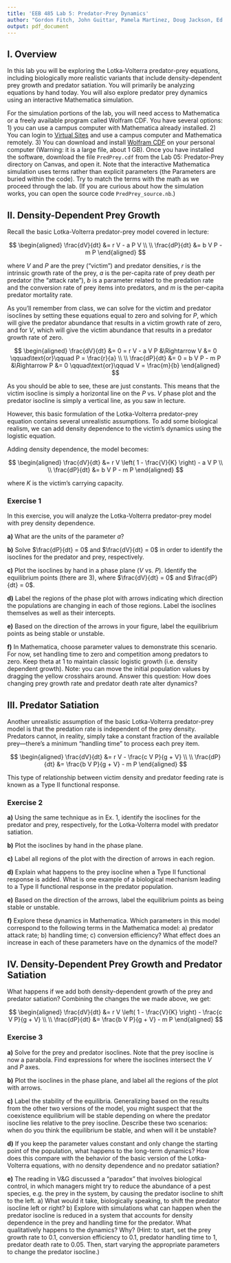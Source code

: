 ---
title: 'EEB 485 Lab 5: Predator-Prey Dynamics'
author: "Gordon Fitch, John Guittar, Pamela Martinez, Doug Jackson, Ed Baskerville, Gyuri Barabas"
output: pdf_document
---

## I. Overview

In this lab you will be exploring the Lotka-Volterra predator-prey equations, including biologically more realistic variants that include density-dependent prey growth and predator satiation. You will primarily be analyzing equations by hand today. You will also explore predator prey dynamics using an interactive Mathematica simulation.

For the simulation portions of the lab, you will need access to Mathematica or a freely available program called Wolfram CDF. You have several options: 1) you can use a campus computer with Mathematica already installed. 2) You can login to [Virtual Sites](http://www.itcs.umich.edu/sites/labs/virtual.php) and use a campus computer and Mathematica remotely. 3) You can download and install [Wolfram CDF](https://www.wolfram.com/cdf-player/) on your personal computer (Warning: it is a large file, about 1 GB). Once you have installed the software, download the file `PredPrey.cdf` from the Lab 05: Predator-Prey directory on Canvas, and open it. Note that the interactive Mathematica simulation uses terms rather than explicit parameters (the Parameters are buried within the code). Try to match the terms with the math as we proceed through the lab. (If you are curious about how the simulation works, you can open the source code `PredPrey_source.nb`.)

## II. Density-Dependent Prey Growth

Recall the basic Lotka-Volterra predator-prey model covered in lecture:

$$
\begin{aligned}
\frac{dV}{dt} &= r V -  a P V \\
\\
\frac{dP}{dt} &= b V P - m P
\end{aligned}
$$

where $V$ and $P$ are the prey ("victim") and predator densities, $r$ is the intrinsic growth rate of the prey, $a$ is the per-capita rate of prey death per predator (the "attack rate"), $b$ is a parameter related to the predation rate and the conversion rate of prey items into predators, and $m$ is the per-capita predator mortality rate.


As you'll remember from class, we can solve for the victim and predator isoclines by setting these equations equal to zero and solving for $P$, which will give the predator abundance that results in a victim growth rate of zero, and for $V$, which will give the victim abundance that results in a predator growth rate of zero.

$$
\begin{aligned}
\frac{dV}{dt} &= 0 = r V - a V P &\Rightarrow V &= 0 \qquad\text{or}\qquad P = \frac{r}{a} \\
\\
\frac{dP}{dt} &= 0 = b V P - m P &\Rightarrow P &= 0 \qquad\text{or}\qquad V = \frac{m}{b}
\end{aligned}
$$

As you should be able to see, these are just constants. This means that the victim isocline is simply a horizontal line on the $P$ vs. $V$ phase plot and the predator isocline is simply a vertical line, as you saw in lecture.

However, this basic formulation of the Lotka-Volterra predator-prey equation contains several unrealistic assumptions. To add some biological realism, we can add density dependence to the victim's dynamics using the logistic equation.

Adding density dependence, the model becomes:

$$
\begin{aligned}
\frac{dV}{dt} &= r V \left( 1 - \frac{V}{K} \right) - a V P \\
\\
\frac{dP}{dt} &= b V P - m P
\end{aligned}
$$

where $K$ is the victim's carrying capacity.

### Exercise 1

In this exercise, you will analyze the Lotka-Volterra predator-prey model with prey density dependence.

**a)** What are the units of the parameter $a$?

**b)** Solve $\frac{dP}{dt} = 0$ and $\frac{dV}{dt} = 0$ in order to identify the isoclines for the predator and prey, respectively.

**c)** Plot the isoclines by hand in a phase plane ($V$ vs. $P$). Identify the equilibrium points (there are 3), where $\frac{dV}{dt} = 0$ and $\frac{dP}{dt} = 0$.

**d)** Label the regions of the phase plot with arrows indicating which direction the populations are changing in each of those regions. Label the isoclines themselves as well as their intercepts.

**e)** Based on the direction of the arrows in your figure, label the equilibrium points as being stable or unstable.

**f)** In Mathematica, choose parameter values to demonstrate this scenario. For now, set handling time to zero and competition among predators to zero. Keep theta at 1 to maintain classic logistic growth (i.e. density dependent growth). Note: you can move the initial population values by dragging the yellow crosshairs around. Answer this question: How does changing prey growth rate and predator death rate alter dynamics?

## III. Predator Satiation

Another unrealistic assumption of the basic Lotka-Volterra predator-prey model is that the predation rate is independent of the prey density. Predators cannot, in reality, simply take a constant fraction of the available prey---there's a minimum "handling time" to process each prey item.

$$
\begin{aligned}
\frac{dV}{dt} &= r V - \frac{c V P}{g + V} \\
\\
\frac{dP}{dt} &= \frac{b V P}{g + V} - m P
\end{aligned}
$$

This type of relationship between victim density and predator feeding rate is known as a Type II functional response.

### Exercise 2

**a)** Using the same technique as in Ex. 1, identify the isoclines for the predator and prey, respectively, for the Lotka-Volterra model with predator satiation.

**b)** Plot the isoclines by hand in the phase plane.

**c)** Label all regions of the plot with the direction of arrows in each region.

**d)** Explain what happens to the prey isocline when a Type II functional response is added. What is one example of a biological mechanism leading to a Type II functional response in the predator population.

**e)** Based on the direction of the arrows, label the equilibrium points as being stable or unstable.

**f)** Explore these dynamics in Mathematica. Which parameters in this model correspond to the following terms in the Mathematica model: a) predator attack rate; b) handling time; c) conversion efficiency? What effect does an increase in each of these parameters have on the dynamics of the model?

## IV. Density-Dependent Prey Growth and Predator Satiation

What happens if we add both density-dependent growth of the prey and predator satiation? Combining the changes the we made above, we get:

$$
\begin{aligned}
\frac{dV}{dt} &= r V \left( 1 - \frac{V}{K} \right) - \frac{c V P}{g + V} \\
\\
\frac{dP}{dt} &= \frac{b V P}{g + V} - m P
\end{aligned}
$$

### Exercise 3

**a)**  Solve for the prey and predator isoclines. Note that the prey isocline is now a parabola. Find expressions for where the isoclines intersect the $V$ and $P$ axes.

**b)** Plot the isoclines in the phase plane, and label all the regions of the plot with arrows.

**c)** Label the stability of the equilibria. Generalizing based on the results from the other two versions of the model, you might suspect that the coexistence equilibrium will be stable depending on where the predator isocline lies relative to the prey isocline. Describe these two scenarios: when do you think the equilibrium be stable, and when will it be unstable?

**d)** If you keep the parameter values constant and only change the starting point of the population, what happens to the long-term dynamics? How does this compare with the behavior of the basic version of the Lotka-Volterra equations, with no density dependence and no predator satiation? 

**e)** The reading in V&G discussed a "paradox" that involves biological control, in which managers might try to reduce the abundance of a pest species, e.g. the prey in the system, by causing the predator isocline to shift to the left. 
  a) What would it take, biologically speaking, to shift the predator isocline left or right? 
  b) Explore with simulations what can happen when the predator isocline is reduced in a system that accounts for density dependence in the prey and handling time for the predator. What qualitatively happens to the dynamics? Why? (Hint: to start, set the prey growth rate to 0.1, conversion efficiency to 0.1, predator handling time to 1, predator death rate to 0.05. Then, start varying the appropriate parameters to change the predator isocline.)
